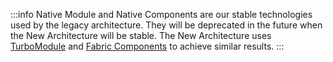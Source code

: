 :::info
Native Module and Native Components are our stable technologies used by the legacy architecture.
They will be deprecated in the future when the New Architecture will be stable. The New Architecture uses [TurboModule](./the-new-architecture/pillars-turbomodules) and [Fabric Components](./the-new-architecture/pillars-fabric-components) to achieve similar results.
:::
